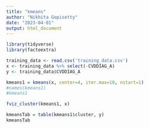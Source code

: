 ```yaml
---
title: "kmeans"
author: "Nikhita Gopisetty"
date: "2023-04-01"
output: html_document
---
```


```r
library(tidyverse)
library(factoextra)
```

```r
training_data <- read.csv('training_data.csv')
x <- training_data %>% select(-CVDDIAG_A)
y <- training_data$CVDDIAG_A
```

```r
kmeans1 = kmeans(x, center=4, iter.max=10, nstart=1)
#names(kmeans1)
#kmeans1
```
```r
fviz_cluster(kmeans1, x)
```
```r
kmeansTab = table(kmeans1$cluster, y)
kmeansTab
```
